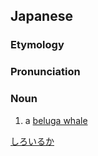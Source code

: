 ==Japanese==
{{wikipedia|lang=ja|シロイルカ}}
{{ja-kanjitab|しろ|sort=しろいるか|yomi=irr}}

===Etymology===
{{compound|lang=ja|白|海豚|tr1=shiro|tr2=iruka|t1=[[white]]|t2=[[dolphin]]|sort=しろいるか}}

===Pronunciation===
{{ja-pron|acc=3|しろいるか|y=i}}

===Noun===
{{ja-noun|しろいるか|シロイルカ}}

# a [[beluga whale]]

[[Category:ja:Cetaceans|しろいるか]]
